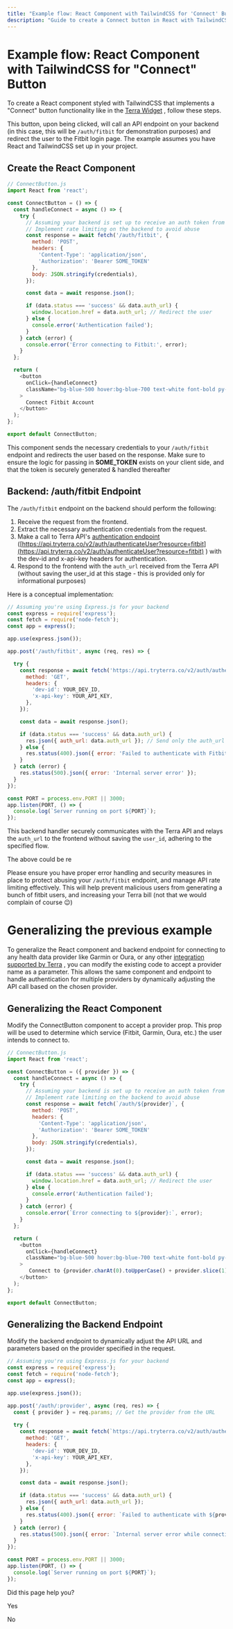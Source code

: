 ```yaml
---
title: "Example flow: React Component with TailwindCSS for 'Connect' Button"
description: "Guide to create a Connect button in React with TailwindCSS"
---
```

# Example flow: React Component with TailwindCSS for "Connect" Button

To create a React component styled with TailwindCSS that implements a "Connect" button functionality like in the [Terra Widget](/docs/authenticate-widget)
, follow these steps.

This button, upon being clicked, will call an API endpoint on your backend (in this case, this will be `/auth/fitbit` for demonstration purposes) and redirect the user to the Fitbit login page. The example assumes you have React and TailwindCSS set up in your project.

## Create the React Component

```javascript
// ConnectButton.js
import React from 'react';

const ConnectButton = () => {
  const handleConnect = async () => {
    try {
      // Assuming your backend is set up to receive an auth token from the user and validate it
      // Implement rate limiting on the backend to avoid abuse
      const response = await fetch('/auth/fitbit', {
        method: 'POST',
        headers: {
          'Content-Type': 'application/json',
          'Authorization': 'Bearer SOME_TOKEN'
        },
        body: JSON.stringify(credentials),
      });

      const data = await response.json();

      if (data.status === 'success' && data.auth_url) {
        window.location.href = data.auth_url; // Redirect the user
      } else {
        console.error('Authentication failed');
      }
    } catch (error) {
      console.error('Error connecting to Fitbit:', error);
    }
  };

  return (
    <button
      onClick={handleConnect}
      className="bg-blue-500 hover:bg-blue-700 text-white font-bold py-2 px-4 rounded"
    >
      Connect Fitbit Account
    </button>
  );
};

export default ConnectButton;


```

This component sends the necessary credentials to your `/auth/fitbit` endpoint and redirects the user based on the response. Make sure to ensure the logic for passing in **SOME\_TOKEN** exists on your client side, and that the token is securely generated & handled thereafter

## Backend: /auth/fitbit Endpoint

The `/auth/fitbit` endpoint on the backend should perform the following:

1.  Receive the request from the frontend.
2.  Extract the necessary authentication credentials from the request.
3.  Make a call to Terra API's [authentication endpoint](/reference/authenticate-user)
     ([https://api.tryterra.co/v2/auth/authenticateUser?resource=fitbit](https://api.tryterra.co/v2/auth/authenticateUser?resource=fitbit)
    ) with the dev-id and x-api-key headers for authentication.
4.  Respond to the frontend with the `auth_url` received from the Terra API (without saving the user\_id at this stage - this is provided only for informational purposes)

Here is a conceptual implementation:

```javascript
// Assuming you're using Express.js for your backend
const express = require('express');
const fetch = require('node-fetch');
const app = express();

app.use(express.json());

app.post('/auth/fitbit', async (req, res) => {

  try {
    const response = await fetch('https://api.tryterra.co/v2/auth/authenticateUser?resource=fitbit', {
      method: 'GET',
      headers: {
        'dev-id': YOUR_DEV_ID,
        'x-api-key': YOUR_API_KEY,
      },
    });

    const data = await response.json();

    if (data.status === 'success' && data.auth_url) {
      res.json({ auth_url: data.auth_url }); // Send only the auth_url to the frontend
    } else {
      res.status(400).json({ error: 'Failed to authenticate with Fitbit' });
    }
  } catch (error) {
    res.status(500).json({ error: 'Internal server error' });
  }
});

const PORT = process.env.PORT || 3000;
app.listen(PORT, () => {
  console.log(`Server running on port ${PORT}`);
});


```

This backend handler securely communicates with the Terra API and relays the `auth_url` to the frontend without saving the `user_id`, adhering to the specified flow.

The above could be re

Please ensure you have proper error handling and security measures in place to protect abusing your `/auth/fitbit` endpoint, and manage API rate limiting effectively. This will help prevent malicious users from generating a bunch of fitbit users, and increasing your Terra bill (not that we would complain of course 😉)

# Generalizing the previous example

To generalize the React component and backend endpoint for connecting to any health data provider like Garmin or Oura, or any other [integration supported by Terra](/docs/integrations-2)
, you can modify the existing code to accept a provider name as a parameter. This allows the same component and endpoint to handle authentication for multiple providers by dynamically adjusting the API call based on the chosen provider.

## Generalizing the React Component

Modify the ConnectButton component to accept a provider prop. This prop will be used to determine which service (Fitbit, Garmin, Oura, etc.) the user intends to connect to.

```javascript
// ConnectButton.js
import React from 'react';

const ConnectButton = ({ provider }) => {
  const handleConnect = async () => {
    try {
      // Assuming your backend is set up to receive an auth token from the user and validate it
      // Implement rate limiting on the backend to avoid abuse
      const response = await fetch(`/auth/${provider}`, {
        method: 'POST',
        headers: {
          'Content-Type': 'application/json',
          'Authorization': 'Bearer SOME_TOKEN'
        },
        body: JSON.stringify(credentials),
      });

      const data = await response.json();

      if (data.status === 'success' && data.auth_url) {
        window.location.href = data.auth_url; // Redirect the user
      } else {
        console.error('Authentication failed');
      }
    } catch (error) {
      console.error(`Error connecting to ${provider}:`, error);
    }
  };

  return (
    <button
      onClick={handleConnect}
      className="bg-blue-500 hover:bg-blue-700 text-white font-bold py-2 px-4 rounded"
    >
       Connect to {provider.charAt(0).toUpperCase() + provider.slice(1)}
    </button>
  );
};

export default ConnectButton;


```

## Generalizing the Backend Endpoint

Modify the backend endpoint to dynamically adjust the API URL and parameters based on the provider specified in the request.

```javascript
// Assuming you're using Express.js for your backend
const express = require('express');
const fetch = require('node-fetch');
const app = express();

app.use(express.json());

app.post('/auth/:provider', async (req, res) => {
  const { provider } = req.params; // Get the provider from the URL
  
  try {
    const response = await fetch(`https://api.tryterra.co/v2/auth/authenticateUser?resource=${provider}`, {
      method: 'GET',
      headers: {
        'dev-id': YOUR_DEV_ID,
        'x-api-key': YOUR_API_KEY,
      },
    });

    const data = await response.json();

    if (data.status === 'success' && data.auth_url) {
      res.json({ auth_url: data.auth_url });
    } else {
      res.status(400).json({ error: `Failed to authenticate with ${provider}` });
    }
  } catch (error) {
    res.status(500).json({ error: `Internal server error while connecting to ${provider}` });
  }
});

const PORT = process.env.PORT || 3000;
app.listen(PORT, () => {
  console.log(`Server running on port ${PORT}`);
});


```

Did this page help you?

Yes

No